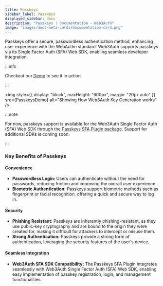 ```yaml
---
title: Passkeys
sidebar_label: Passkeys
displayed_sidebar: docs
description: "Passkeys | Documentation - Web3Auth"
image: "images/docs-meta-cards/documentation-card.png"
---
```



Passkeys offer a secure, passwordless authentication method, enhancing user experience with the
WebAuthn standard. Web3Auth supports passkeys via its Single Factor Auth (SFA) Web SDK, enabling
seamless developer integration.

:::info

Checkout our [Demo](https://demo-sfa.web3auth.io) to see it in action.

:::

<img
  style={{ display: "block", maxHeight: "600px", margin: "20px auto" }}
  src={PasskeysDemo}
  alt="Showing How Web3Auth Key Generation works"
/>

:::note

For now, passkeys support is available for the Web3Auth Single Factor Auth (SFA) Web SDK through the
[Passkeys SFA Plugin package](/sdk/sfa/sfa-js/passkeys-sfa). Support for additional SDKs is coming
soon.

:::

### Key Benefits of Passkeys

#### Convenience

- **Passwordless Login:** Users can authenticate without the need for passwords, reducing friction
  and improving the overall user experience.
- **Biometric Authentication:** Passkeys support biometric methods such as fingerprint or facial
  recognition, offering a quick and secure way to log in.

#### Security

- **Phishing Resistant:** Passkeys are inherently phishing-resistant, as they use public-key
  cryptography and are bound to the origin they were created for, making it difficult for attackers
  to intercept or misuse them.
- **Strong Authentication:** Passkeys provide a strong form of authentication, leveraging the
  security features of the user's device.

#### Seamless Integration

- **Web3Auth SFA SDK Compatibility:** The Passkeys SFA Plugin integrates seamlessly with Web3Auth
  Single Factor Auth (SFA) Web SDK, enabling easy implementation of passkey registration, login, and
  management functionalities.
